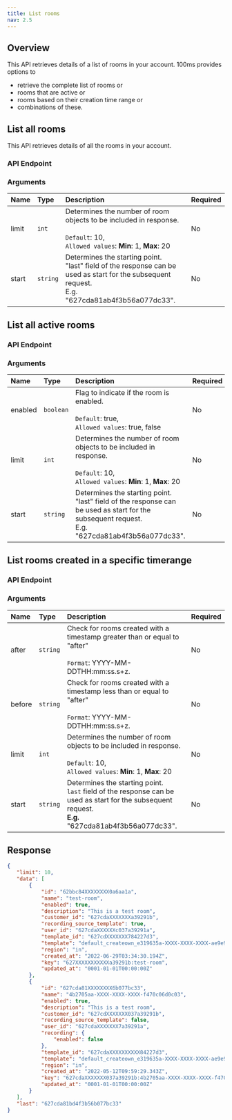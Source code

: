 ```yaml
---
title: List rooms
nav: 2.5
---
```


## Overview

This API retrieves details of a list of rooms in your account. 100ms provides options to

-   retrieve the complete list of rooms or
-   rooms that are active or
-   rooms based on their creation time range or
-   combinations of these.

## List all rooms

This API retrieves details of all the rooms in your account.

### API Endpoint

<GetRequest title="https://api.100ms.live/v2/rooms" />

### Arguments

| Name        | Type     | Description                                                                                                                                             | Required |
| :---------- | :------- | :------------------------------------------------------------------------------------------------------------------------------------------------------ | :------- |
| limit <br/> | `int`    | Determines the number of room objects to be included in response. <br/><br/>`Default`: 10, <br/>`Allowed values`: **Min**: 1, **Max**: 20               | No       |
| start <br/> | `string` | Determines the starting point. <br/>"last" field of the response can be used as start for the subsequent request. <br/>E.g. "627cda81ab4f3b56a077dc33". | No       |

## List all active rooms

### API Endpoint

<GetRequest title="https://api.100ms.live/v2/rooms?enabled={false/true}" />

### Arguments

| Name          | Type      | Description                                                                                                                                             | Required |
| :------------ | :-------- | :------------------------------------------------------------------------------------------------------------------------------------------------------ | :------- |
| enabled <br/> | `boolean` | Flag to indicate if the room is enabled. <br/><br/>`Default`: true, <br/>`Allowed values`: true, false                                                  | No       |
| limit <br/>   | `int`     | Determines the number of room objects to be included in response. <br/><br/>`Default`: 10, <br/>`Allowed values`: **Min**: 1, **Max**: 20               | No       |
| start <br/>   | `string`  | Determines the starting point. <br/>"last" field of the response can be used as start for the subsequent request. <br/>E.g. "627cda81ab4f3b56a077dc33". | No       |

## List rooms created in a specific timerange

### API Endpoint

<GetRequest title="https://api.100ms.live/v2/rooms?after=2022-01-01T01:00:00.000Z&before=2022-03-31T01:00:00.000Z" />

### Arguments

| Name         | Type     | Description                                                                                                                                             | Required |
| :----------- | :------- | :------------------------------------------------------------------------------------------------------------------------------------------------------ | :------- |
| after <br/>  | `string` | Check for rooms created with a timestamp greater than or equal to "after" <br/><br/>`Format`: YYYY-MM-DDTHH:mm:ss.s+z.                                  | No       |
| before <br/> | `string` | Check for rooms created with a timestamp less than or equal to "after" <br/><br/>`Format`: YYYY-MM-DDTHH:mm:ss.s+z.                                     | No       |
| limit <br/>  | `int`    | Determines the number of room objects to be included in response. <br/><br/>`Default`: 10, <br/>`Allowed values`: **Min**: 1, **Max**: 20               | No       |
| start <br/>  | `string` | Determines the starting point. <br/>`last` field of the response can be used as start for the subsequent request. <br/>**E.g.** "627cda81ab4f3b56a077dc33". | No       |

## Response

```json
{
   "limit": 10,
   "data": [
       {
           "id": "62bbc84XXXXXXXX0a6aa1a",
           "name": "test-room",
           "enabled": true,
           "description": "This is a test room",
           "customer_id": "627cdaXXXXXXXa39291b",
           "recording_source_template": true,
           "user_id": "627cdaXXXXXXc037a39291a",
           "template_id": "627cdXXXXXXX784227d3",
           "template": "default_createown_e319635a-XXXX-XXXX-XXXX-ae9e95891e31",
           "region": "in",
           "created_at": "2022-06-29T03:34:30.194Z",
           "key": "627XXXXXXXXXXXa39291b:test-room",
           "updated_at": "0001-01-01T00:00:00Z"
       },
       {
           "id": "627cda81XXXXXXXX6b077bc33",
           "name": "4b2705aa-XXXX-XXXX-XXXX-f470c06d0c03",
           "enabled": true,
           "description": "This is a test room",
           "customer_id": "627cdXXXXXXX037a39291b",
           "recording_source_template": false,
           "user_id": "627cdaXXXXXXX7a39291a",
           "recording": {
               "enabled": false
           },
           "template_id": "627cdaXXXXXXXXXX84227d3",
           "template": "default_createown_e319635a-XXXX-XXXX-XXXX-ae9e95891e31",
           "region": "in",
           "created_at": "2022-05-12T09:59:29.343Z",
           "key": "627cdaXXXXXXX037a39291b:4b2705aa-XXXX-XXXX-XXXX-f470c06d0c03",
           "updated_at": "0001-01-01T00:00:00Z"
       }
   ],
   "last": "627cda81bd4f3b56b077bc33"
}
```
